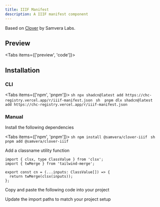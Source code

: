 ```yaml
---
title: IIIF Manifest
description: A IIIF manifest component
---
```


Based on [Clover](https://samvera-labs.github.io/clover-iiif) by Samvera Labs.

## Preview

<Tabs items={['preview', 'code']}>
  <Tab>
    <ComponentPreview name='iiif-manifest-demo'/>
  </Tab>
  <Tab>
    <ComponentSource name='iiif-manifest-demo' />
  </Tab>
</Tabs>

## Installation

### CLI

<Tabs items={['npm', 'pnpm']}>
  <Tab>
    ```sh
npx shadcn@latest add https://chc-registry.vercel.app/r/iiif-manifest.json
    ```
  </Tab>
  <Tab>
    ```sh 
pnpm dlx shadcn@latest add https://chc-registry.vercel.app/r/iiif-manifest.json 
    ```
  </Tab>
</Tabs>

### Manual

<Steps>

<Step>Install the following dependencies</Step>

<Tabs items={['npm', 'pnpm']}>
  <Tab>
    ```sh
npm install @samvera/clover-iiif
    ```
  </Tab>
  <Tab>
    ```sh 
pnpm add @samvera/clover-iiif
    ```
  </Tab>
</Tabs>

<Step>Add a classname utility function</Step>

```tsx
import { clsx, type ClassValue } from 'clsx';
import { twMerge } from 'tailwind-merge';

export const cn = (...inputs: ClassValue[]) => {
  return twMerge(clsx(inputs));
};
```

<Step>Copy and paste the following code into your project</Step>

<ComponentSource name='iiif-manifest' />

<Step>Update the import paths to match your project setup</Step>

</Steps>
